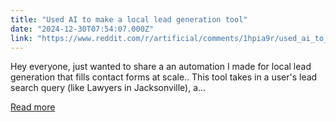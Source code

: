 ```yaml
---
title: "Used AI to make a local lead generation tool"
date: "2024-12-30T07:54:07.000Z"
link: "https://www.reddit.com/r/artificial/comments/1hpia9r/used_ai_to_make_a_local_lead_generation_tool/"
---
```


Hey everyone, just wanted to share a an automation I made for local lead generation that fills contact forms at scale..
 This tool takes in a user's lead search query (like Lawyers in Jacksonville), a...

[Read more](https://www.reddit.com/r/artificial/comments/1hpia9r/used_ai_to_make_a_local_lead_generation_tool/)
